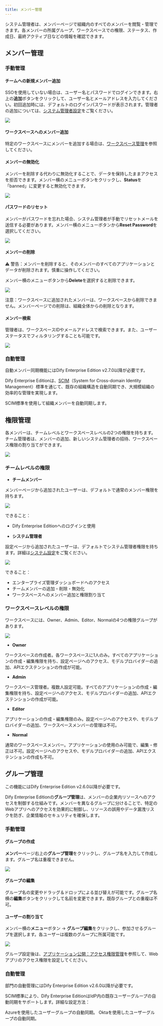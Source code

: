 ```yaml
---
title: メンバー管理
---
```


システム管理者は、メンバーページで組織内のすべてのメンバーを閲覧・管理できます。各メンバーの所属グループ、ワークスペースでの権限、ステータス、作成日、最終アクティブ日などの情報を確認できます。

## メンバー管理

### 手動管理

#### チームへの新規メンバー追加

SSOを使用していない場合は、ユーザー名とパスワードでログインできます。右上の**追加**ボタンをクリックして、ユーザー名とメールアドレスを入力してください。初回追加時には、デフォルトのログインパスワードが表示されます。管理者の追加については、[システム管理者設定](/administrator-guide/system-settings#)をご覧ください。

![](https://assets-docs.dify.ai/2025/05/3e4c5dad9b527e2bada27aa0ecaed5a6.png)

#### ワークスペースへのメンバー追加

特定のワークスペースにメンバーを追加する場合は、[ワークスペース管理](/administrator-guide/workspace-management)を参照してください。

#### メンバーの無効化

メンバーを削除する代わりに無効化することで、データを保持したままアクセスを拒否できます。メンバー横のメニューボタンをクリックし、**Status**を「banned」に変更すると無効化できます。

![](https://assets-docs.dify.ai/2025/05/7f2bc586e6d322d2a5883c643822522b.png)

#### パスワードのリセット

メンバーがパスワードを忘れた場合、システム管理者が手動でリセットメールを送信する必要があります。メンバー横のメニューボタンから**Reset Password**を選択してください。

![](https://assets-docs.dify.ai/2025/05/f394f56556a5675710a86efc8bebd24a.png)

#### メンバーの削除

⚠️ 警告：メンバーを削除すると、そのメンバーのすべてのアプリケーションとデータが削除されます。慎重に操作してください。

メンバー横のメニューボタンから**Delete**を選択すると削除できます。

![](https://assets-docs.dify.ai/2025/05/2a40fc714d72bfff8af6571b3b395fa5.png)

注意：ワークスペースに追加されたメンバーは、ワークスペースから削除できません。メンバーページでの削除は、組織全体からの削除となります。

#### メンバー検索

管理者は、ワークスペースIDやメールアドレスで検索できます。また、ユーザーステータスでフィルタリングすることも可能です。

![](https://assets-docs.dify.ai/2025/05/6122923b1662f51431d246ab659e101e.png)

### 自動管理

<Info>
  自動メンバー同期機能にはDify Enterprise Edition v2.7.0以降が必要です。
</Info>

Dify Enterprise Editionは、[SCIM](https://scim.cloud/)（System for Cross-domain Identity Management）標準を通じて、既存の組織構造を自動同期でき、大規模組織の効率的な管理を実現します。

<Card title="メンバーの自動同期" icon="user" href="/ja-jp/administrator-guide/members/synchronization/sync-team-members">
  SCIM標準を使用して組織メンバーを自動同期します。
</Card>

## 権限管理

各メンバーは、チームレベルとワークスペースレベルの2つの権限を持ちます。チーム管理者は、メンバーの追加、新しいシステム管理者の招待、ワークスペース権限の割り当てができます。

![](https://assets-docs.dify.ai/2025/06/8c01fffb2b555ab60c481cf6b8af9aa5.png)

### チームレベルの権限

- **チームメンバー**

メンバーページから追加されたユーザーは、デフォルトで通常のメンバー権限を持ちます。

![](https://assets-docs.dify.ai/2025/05/f067bb3150ee71948ee73f3149064dc0.png)

できること：
- Dify Enterprise Editionへのログインと使用

- **システム管理者**

設定ページから追加されたユーザーは、デフォルトでシステム管理者権限を持ちます。詳細は[システム設定](/administrator-guide/system-settings)をご覧ください。

![](https://assets-docs.dify.ai/2025/05/1bbffcce17bc31b5550cf842421772fa.png)

できること：
- エンタープライズ管理ダッシュボードへのアクセス
- チームメンバーの追加・削除・無効化
- ワークスペースへのメンバー追加と権限割り当て

### ワークスペースレベルの権限

ワークスペースには、Owner、Admin、Editor、Normalの4つの権限グループがあります。

![](https://assets-docs.dify.ai/2025/05/c0407ec77c4461a9b5402fd12147ad83.png)

- **Owner**

ワークスペースの作成者。各ワークスペースに1人のみ。すべてのアプリケーションの作成・編集権限を持ち、設定ページへのアクセス、モデルプロバイダーの追加、APIエクステンションの作成が可能。

- **Admin**

ワークスペース管理者。複数人設定可能。すべてのアプリケーションの作成・編集権限を持ち、設定ページへのアクセス、モデルプロバイダーの追加、APIエクステンションの作成が可能。

- **Editor**

アプリケーションの作成・編集権限のみ。設定ページへのアクセスや、モデルプロバイダーの追加、ワークスペースメンバーの管理は不可。

- **Normal**

通常のワークスペースメンバー。アプリケーションの使用のみ可能で、編集・修正は不可。設定ページへのアクセスや、モデルプロバイダーの追加、APIエクステンションの作成も不可。


## グループ管理

<Info>
  この機能にはDify Enterprise Edition v2.6.0以降が必要です。
</Info>

Dify Enterprise Editionの**グループ管理**は、メンバーの企業内リソースへのアクセスを制御する仕組みです。メンバーを異なるグループに分けることで、特定のWebアプリへのアクセスを効果的に制御し、リソースの誤用やデータ漏洩リスクを防ぎ、企業情報のセキュリティを確保します。

### 手動管理

#### グループの作成

**メンバー**ページ右上の**グループ管理**をクリックし、グループ名を入力して作成します。グループ名は重複できません。

![](https://assets-docs.dify.ai/2025/04/cb14986e1d2346aff6c5e321ced7cff7.png)

#### グループの編集

グループ名の変更やドラッグ＆ドロップによる並び替えが可能です。グループ名横の**編集**ボタンをクリックして名前を変更できます。既存グループとの重複は不可。

#### ユーザーの割り当て

メンバー横の**メニュー**ボタン → **グループ編集**をクリックし、参加させるグループを選択します。各ユーザーは複数のグループに所属可能です。

![](https://assets-docs.dify.ai/2025/04/2e20d0adc2cbeb1267b6b1639c1ec677.png)

グループ設定後は、[アプリケーション公開：アクセス権限管理](/ja-jp/user-guide/application-publishing/permission-management)を参照して、Webアプリのアクセス権限を設定してください。

### 自動管理

<Info>
  部門の自動管理にはDify Enterprise Edition v2.6.0以降が必要です。
</Info>

SCIM標準により、Dify Enterprise EditionはIdP内の既存ユーザーグループの自動同期をサポートします。詳細な設定方法：

<CardGroup cols={2}>
  <Card title="Azure" icon="microsoft" href="/ja-jp/administrator-guide/members/synchronization/azure#6-ユーザーグループの自動同期">
    Azureを使用したユーザーグループの自動同期。
  </Card>

  <Card title="Okta" icon="key" href="/ja-jp/administrator-guide/members/synchronization/okta#5-ユーザーとグループの割り当て">
    Oktaを使用したユーザーグループの自動同期。
  </Card>
</CardGroup>
